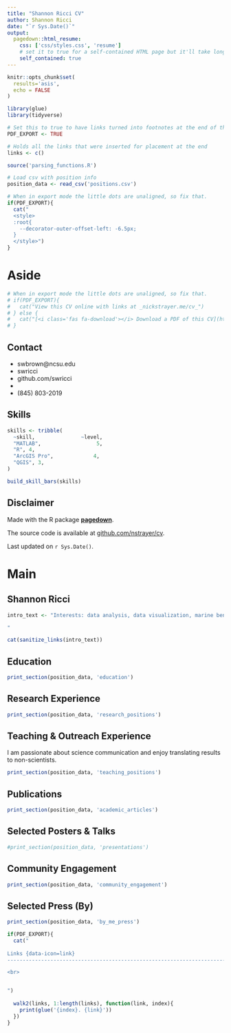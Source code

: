 ```yaml
---
title: "Shannon Ricci CV"
author: Shannon Ricci
date: "`r Sys.Date()`"
output:
  pagedown::html_resume:
    css: ['css/styles.css', 'resume']
    # set it to true for a self-contained HTML page but it'll take longer to render
    self_contained: true
---
```


```r
knitr::opts_chunk$set(
  results='asis', 
  echo = FALSE
)

library(glue)
library(tidyverse)

# Set this to true to have links turned into footnotes at the end of the document
PDF_EXPORT <- TRUE

# Holds all the links that were inserted for placement at the end
links <- c()

source('parsing_functions.R')

# Load csv with position info
position_data <- read_csv('positions.csv')
```


```r
# When in export mode the little dots are unaligned, so fix that. 
if(PDF_EXPORT){
  cat("
  <style>
  :root{
    --decorator-outer-offset-left: -6.5px;
  }
  </style>")
}
```


Aside
================================================================================


```r
# When in export mode the little dots are unaligned, so fix that. 
# if(PDF_EXPORT){
#   cat("View this CV online with links at _nickstrayer.me/cv_")
# } else {
#   cat("[<i class='fas fa-download'></i> Download a PDF of this CV](https://github.com/nstrayer/cv/raw/master/strayer_cv.pdf)")
# }
```

Contact {#contact}
--------------------------------------------------------------------------------


- <i class="fa fa-envelope"></i> swbrown@ncsu.edu
- <i class="fa fa-twitter"></i> swricci
- <i class="fa fa-github"></i> github.com/swricci
- <i class="fa fa-link"></i> 
- <i class="fa fa-phone"></i> (845) 803-2019



Skills {#skills}
--------------------------------------------------------------------------------

```r
skills <- tribble(
  ~skill,               ~level,
  "MATLAB",                  5,
  "R", 4,
  "ArcGIS Pro",             4,
  "QGIS", 3,
)

build_skill_bars(skills)
```





Disclaimer {#disclaimer}
--------------------------------------------------------------------------------

Made with the R package [**pagedown**](https://github.com/rstudio/pagedown). 

The source code is available at [github.com/nstrayer/cv](https://github.com/nstrayer/cv).

Last updated on `r Sys.Date()`.




Main
================================================================================
Shannon Ricci {#title}
--------------------------------------------------------------------------------


```r
intro_text <- "Interests: data analysis, data visualization, marine benthic biology and ecology, conservation, invertebrate fisheries, passive acoustics, informal environmental science education 

"

cat(sanitize_links(intro_text))
```



Education {data-icon=graduation-cap data-concise=true}
--------------------------------------------------------------------------------

```r
print_section(position_data, 'education')
```



Research Experience {data-icon=laptop}
--------------------------------------------------------------------------------

```r
print_section(position_data, 'research_positions')
```



Teaching & Outreach Experience {data-icon=chalkboard-teacher}
--------------------------------------------------------------------------------

::: aside
I am passionate about science communication and enjoy translating results to non-scientists.
:::

```r
print_section(position_data, 'teaching_positions')
```


Publications {data-icon=book}
--------------------------------------------------------------------------------

```r
print_section(position_data, 'academic_articles')
```

Selected Posters & Talks {data-icon=book}
--------------------------------------------------------------------------------

```r
#print_section(position_data, 'presentations')
```


Community Engagement {data-icon=handshake}
--------------------------------------------------------------------------------

```r
print_section(position_data, 'community_engagement')
```

Selected Press (By)  {data-icon=newspaper}
--------------------------------------------------------------------------------

```r
print_section(position_data, 'by_me_press')
```


```r
if(PDF_EXPORT){
  cat("
  
Links {data-icon=link}
--------------------------------------------------------------------------------

<br>


")
  
  walk2(links, 1:length(links), function(link, index){
    print(glue('{index}. {link}'))
  })
}
```


